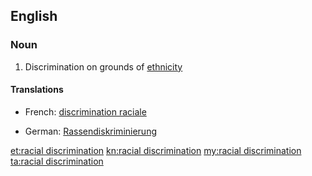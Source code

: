 ==English==

===Noun===
{{en-noun|sg=[[racial]] [[discrimination]]|-}}

# Discrimination on grounds of [[ethnicity]]

====Translations====
{{trans-top|discrimination on grounds of ethnicity}}
* French: [[discrimination raciale]] {{f}}
{{trans-mid}}
* German: [[Rassendiskriminierung]] {{f}}
{{trans-bottom}}

[[et:racial discrimination]]
[[kn:racial discrimination]]
[[my:racial discrimination]]
[[ta:racial discrimination]]